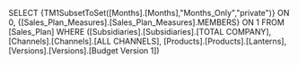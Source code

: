 SELECT {TM1SubsetToSet([Months].[Months],"Months_Only","private")} ON 0, {[Sales_Plan_Measures].[Sales_Plan_Measures].MEMBERS} ON 1 FROM [Sales_Plan] WHERE ([Subsidiaries].[Subsidiaries].[TOTAL COMPANY], [Channels].[Channels].[ALL CHANNELS], [Products].[Products].[Lanterns], [Versions].[Versions].[Budget Version 1])